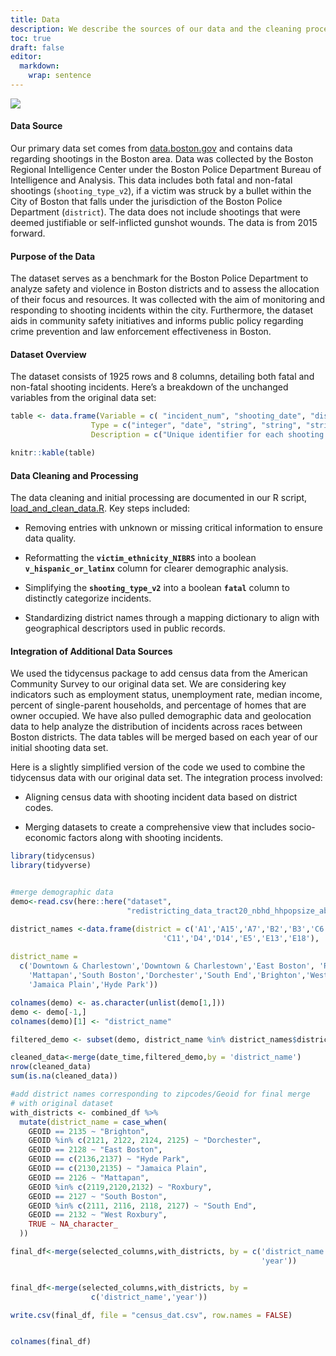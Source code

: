 ```yaml
---
title: Data
description: We describe the sources of our data and the cleaning process.
toc: true
draft: false
editor: 
  markdown: 
    wrap: sentence
---
```


![](images/data.webp)

#### **Data Source**

Our primary data set comes from [data.boston.gov](https://data.boston.gov/dataset/shootings/resource/73c7e069-701f-4910-986d-b950f46c91a1?inner_span=True) and contains data regarding shootings in the Boston area.
Data was collected by the Boston Regional Intelligence Center under the Boston Police Department Bureau of Intelligence and Analysis.
This data includes both fatal and non-fatal shootings (`shooting_type_v2`), if a victim was struck by a bullet within the City of Boston that falls under the jurisdiction of the Boston Police Department (`district`).
The data does not include shootings that were deemed justifiable or self-inflicted gunshot wounds.
The data is from 2015 forward.

#### **Purpose of the Data**

The dataset serves as a benchmark for the Boston Police Department to analyze safety and violence in Boston districts and to assess the allocation of their focus and resources.
It was collected with the aim of monitoring and responding to shooting incidents within the city.
Furthermore, the dataset aids in community safety initiatives and informs public policy regarding crime prevention and law enforcement effectiveness in Boston.

#### **Dataset Overview**

The dataset consists of 1925 rows and 8 columns, detailing both fatal and non-fatal shooting incidents.
Here’s a breakdown of the unchanged variables from the original data set:


```r
table <- data.frame(Variable = c( "incident_num", "shooting_date", "district", "shooting_type_v2", "victim_gender", "victim_race", "victim_ethnicity_NIBRS", "multi_victim"),
                  Type = c("integer", "date", "string", "string", "string", "string", "string", "boolean"),
                  Description = c("Unique identifier for each shooting incident.", "Date when the shooting occurred.", "Police district where the incident was reported", "Specifies if the shooting was fatal or non-fatal.", "Gender of the victim involved.", "Race of the victim.", "Ethnicity of the victim according to NIBRS standards.", "Indicates if multiple victims were involved."))

knitr::kable(table)
```

#### **Data Cleaning and Processing**

The data cleaning and initial processing are documented in our R script, [load_and_clean_data.R](/scripts/load_and_clean_data.R).
Key steps included:

-   Removing entries with unknown or missing critical information to ensure data quality.

-   Reformatting the **`victim_ethnicity_NIBRS`** into a boolean **`v_hispanic_or_latinx`** column for clearer demographic analysis.

-   Simplifying the **`shooting_type_v2`** into a boolean **`fatal`** column to distinctly categorize incidents.

-   Standardizing district names through a mapping dictionary to align with geographical descriptors used in public records.

#### **Integration of Additional Data Sources**

We used the tidycensus package to add census data from the American Community Survey to our original data set.
We are considering key indicators such as employment status, unemployment rate, median income, percent of single-parent households, and percentage of homes that are owner occupied.
We have also pulled demographic data and geolocation data to help analyze the distribution of incidents across races between Boston districts.
The data tables will be merged based on each year of our initial shooting data set.

Here is a slightly simplified version of the code we used to combine the tidycensus data with our original data set.
The integration process involved:

-   Aligning census data with shooting incident data based on district codes.

-   Merging datasets to create a comprehensive view that includes socio-economic factors along with shooting incidents.

```r
library(tidycensus)
library(tidyverse)


#merge demographic data 
demo<-read.csv(here::here("dataset", 
                          "redistricting_data_tract20_nbhd_hhpopsize_ab-1.csv"))

district_names <-data.frame(district = c('A1','A15','A7','B2','B3','C6',
                                  'C11','D4','D14','E5','E13','E18'),
                            
district_name = 
  c('Downtown & Charlestown','Downtown & Charlestown','East Boston', 'Roxbury',
    'Mattapan','South Boston','Dorchester','South End','Brighton','West Roxbury',
    'Jamaica Plain','Hyde Park'))

colnames(demo) <- as.character(unlist(demo[1,]))
demo <- demo[-1,]
colnames(demo)[1] <- "district_name"

filtered_demo <- subset(demo, district_name %in% district_names$district_name)

cleaned_data<-merge(date_time,filtered_demo,by = 'district_name')
nrow(cleaned_data)
sum(is.na(cleaned_data))

#add district names corresponding to zipcodes/Geoid for final merge 
# with original dataset
with_districts <- combined_df %>%
  mutate(district_name = case_when(
    GEOID == 2135 ~ "Brighton",
    GEOID %in% c(2121, 2122, 2124, 2125) ~ "Dorchester",
    GEOID == 2128 ~ "East Boston",
    GEOID == c(2136,2137) ~ "Hyde Park",
    GEOID == c(2130,2135) ~ "Jamaica Plain",
    GEOID == 2126 ~ "Mattapan",
    GEOID %in% c(2119,2120,2132) ~ "Roxbury",
    GEOID == 2127 ~ "South Boston",
    GEOID %in% c(2111, 2116, 2118, 2127) ~ "South End",
    GEOID == 2132 ~ "West Roxbury",
    TRUE ~ NA_character_
  ))

final_df<-merge(selected_columns,with_districts, by = c('district_name',
                                                        'year'))


final_df<-merge(selected_columns,with_districts, by =
                  c('district_name','year'))

write.csv(final_df, file = "census_dat.csv", row.names = FALSE)


colnames(final_df)

```
